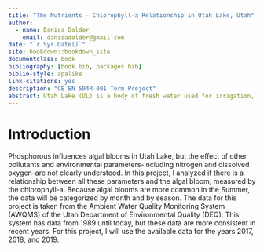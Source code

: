 ```yaml
--- 
title: "The Nutrients - Chlorophyll-a Relationship in Utah Lake, Utah"
author:
  - name: Danisa Dolder
    email: danisadolder@gmail.com
date: "`r Sys.Date()`"
site: bookdown::bookdown_site
documentclass: book
bibliography: [book.bib, packages.bib]
biblio-style: apalike
link-citations: yes
description: "CE EN 594R-001 Term Project"
abstract: Utah Lake (UL) is a body of fresh water used for irrigation, recreation, and potable water supply. The first pioneer settlements that found the necessary water resources to live in this arid area produced a change in land use, impacting aquatic ecosystems. Increased pollution due to algal blooms is a problem in UL. In search of a solution, the Utah Department of Water Quality (DWQ) has been working in water quality data collection. In this project, I analyzed if there is a relationship between all these parameters and the algal bloom, measured by the chlorophyll-a.
---
```


# Introduction

Phosphorous influences algal blooms in Utah Lake, but the effect of other pollutants and environmental parameters-including nitrogen and dissolved oxygen-are not clearly understood. In this project, I analyzed if there is a relationship between all these parameters and the algal bloom, measured by the chlorophyll-a. Because algal blooms are more common in the Summer, the data will be categorized by month and by season. The data for this project is taken from the Ambient Water Quality Monitoring System (AWQMS) of the Utah Department of Environmental Quality (DEQ). This system has data from 1989 until today, but these data are more consistent in recent years. For this project, I will use the available data for the years 2017, 2018, and 2019.
